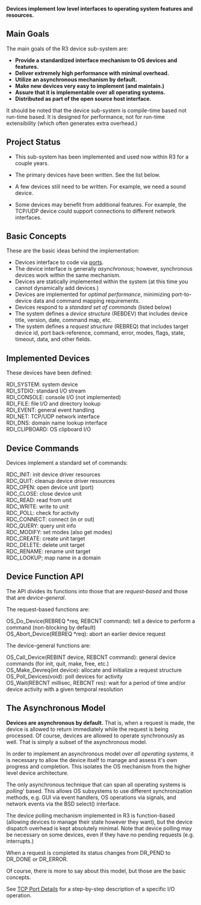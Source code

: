 '''Devices implement low level interfaces to operating system features and resources.'''

==Main Goals==

The main goals of the R3 device sub-system are:

*'''Provide a standardized interface mechanism to OS devices and features.'''
*'''Deliver extremely high performance with minimal overhead.'''
*'''Utilize an asynchronous mechanism by default.'''
*'''Make new devices very easy to implement (and maintain.)'''
*'''Assure that it is implementable over all operating systems.'''
*'''Distributed as part of the open source host interface.'''

It should be noted that the device sub-system is compile-time based not run-time based. It is designed for performance, not for run-time extensibility (which often generates extra overhead.)

==Project Status==

*This sub-system has been implemented and used now within R3 for a couple years.

*The primary devices have been written. See the list below.

*A few devices still need to be written. For example, we need a sound device.

*Some devices may benefit from additional features. For example, the TCP/UDP device could support connections to different network interfaces.

==Basic Concepts==

These are the basic ideas behind the implementation:

*Devices interface to code via [[ports]].
*The device interface is generally ''asynchronous''; however, synchronous devices work within the same mechanism.
*Devices are statically implemented within the system (at this time you cannot dynamically add devices.)
*Devices are implemented for ''optimal performance'', minimizing port-to-device data and command mapping requirements.
*Devices respond to a ''standard set of commands'' (listed below)
*The system defines a ''device structure'' (REBDEV) that includes device title, version, date, command map, etc.
*The system defines a ''request structure'' (REBREQ) that includes target device id, port back-reference, command, error, modes, flags, state, timeout, data, and other fields.

==Implemented Devices==

These devices have been defined:

;RDI_SYSTEM: system device
;RDI_STDIO: standard I/O stream
;RDI_CONSOLE: console I/O (not implemented)
;RDI_FILE: file I/O and directory lookup
;RDI_EVENT: general event handling
;RDI_NET: TCP/UDP network interface
;RDI_DNS: domain name lookup interface
;RDI_CLIPBOARD: OS clipboard I/O

==Device Commands==

Devices implement a standard set of commands:

;RDC_INIT: init device driver resources
;RDC_QUIT: cleanup device driver resources
;RDC_OPEN: open device unit (port)
;RDC_CLOSE: close device unit
;RDC_READ: read from unit
;RDC_WRITE: write to unit
;RDC_POLL: check for activity
;RDC_CONNECT: connect (in or out)
;RDC_QUERY: query unit info
;RDC_MODIFY: set modes (also get modes)
;RDC_CREATE: create unit target
;RDC_DELETE: delete unit target
;RDC_RENAME: rename unit target
;RDC_LOOKUP; map name in a domain

==Device Function API==

The API divides its functions into those that are ''request-based'' and those that are ''device-general''.

The request-based functions are:

;OS_Do_Device(REBREQ *req, REBCNT command): tell a device to perform a command (non-blocking by default)
;OS_Abort_Device(REBREQ *req): abort an earlier device request

The device-general functions are:

;OS_Call_Device(REBINT device, REBCNT command): general device commands (for init, quit, make, free, etc.)
;OS_Make_Devreq(int device): allocate and initialize a request structure
;OS_Poll_Devices(void): poll devices for activity
;OS_Wait(REBCNT millisec, REBCNT res): wait for a period of time and/or device activity with a given temporal resolution

==The Asynchronous Model==

'''Devices are asynchronous by default.''' That is, when a request is made, the device is allowed to return immediately while the request is being processed. Of course, devices are allowed to operate synchronously as well. That is simply a subset of the asynchronous model.

In order to implement an asynchronous model ''over all operating systems'', it is necessary to allow the device itself to manage and assess it's own progress and completion. This isolates the OS mechanism from the higher level device architecture.

The only asynchronous technique that can span all operating systems is ''polling''' based. This allows OS subsystems to use different synchronization methods, e.g. GUI via event handlers, OS operations via signals, and network events via the BSD select() interface.

The device polling mechanism implemented in R3 is function-based (allowing devices to manage their state however they want), but the device dispatch overhead is kept absolutely minimal. Note that device polling may be necessary on some devices, even if they have no pending requests (e.g. interrupts.)

When a request is completed its status changes from DR_PEND to DR_DONE or DR_ERROR.

Of course, there is more to say about this model, but those are the basic concepts.

See [[TCP Port Details]] for a step-by-step description of a specific I/O operation.
